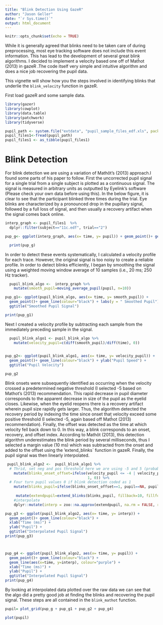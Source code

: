 ```yaml
---
title: "Blink Detection Using GazeR"
author: "Jason Geller"
date: "`r Sys.time()`"
output: html_document
---
```


```r
knitr::opts_chunk$set(echo = TRUE)
```

While it is generally agreed that blinks need to be taken care of during preprocessing, most eye tracking software does not include this event information. This has lead to the development of several great blink algorithms. I decided to implement a velocity based one off of Matĥot (2013) in gazeR .The code itself very simple and intuitive algorithm and does a nice job recovering the pupil data. 

This vignette will show how you the steps involved in identifying blinks that underlie the `blink_velocity` function in gazeR. 

First load gazeR and some sample data. 

```r
library(gazer)
library(cowplot)
library(data.table)
library(patchwork)
library(tidyverse)
```

```r
pupil_path <- system.file("extdata", "pupil_sample_files_edf.xls", package = "gazer")
pupil_files1<-fread(pupil_path)
pupil_files1 <- as_tibble(pupil_files1)


```

# Blink Detection

For blink detection we are using a variation of Mathôt’s (2013) approach.I found some parts of  his paper  to follow. First the 
uncorrected pupil signal for a single trial from a single subject is plotted as a continuous signal. 
The signal is measured in arbitrary units as outputted by Eyelink’s software 
(Please check your own data before using this). In the below figure, it is clear 
to see that the participant blinked three times during the trial. Eye blinks are
characterized by a pronounced drop in the pupillary signal, followed by a full loss of signal, 
and then usually a recovery artifact when the signal comes back online.


```r
interp_graph <- pupil_files1  %>%
  dplyr::filter(subject=="11c.edf", trial=="2")

pup_g<- ggplot(interp_graph, aes(x= time, y= pupil)) + geom_point()+ geom_line(colour="black") + ggtitle("Raw Pupil Signal") + labs(y="Raw Pupil") 

  print(pup_g)


```

In order to detect these events systematically, I calculated a
velocity profile for each trace. However, the original signal is too noisy to create a reliable
profile. In order to detect blinks efficiently, I began by smoothing the signal using a weighted
moving window average of 10 samples (i.e., 20 ms; 250 Hz tracker). 


```r
  pupil_blink_algo <-  interp_graph %>%
    mutate(smooth_pupil=moving_average_pupil(pupil, n=10))

pup_g1<- ggplot(pupil_blink_algo, aes(x= time, y= smooth_pupil)) + 
  geom_point()+ geom_line(colour="black") + labs(y = " Smoothed Pupil") + 
  ggtitle("Smoothed Pupil Signal")

print(pup_g1)
```


Next I created a velocity profile by subtracting each sample from the immediately
preceding sample in the signal. 


```r


  pupil_blink_algo1 <- pupil_blink_algo %>% 
    mutate(velocity_pupil=c(diff(smooth_pupil)/diff(time), 0))
  

pup_g2<- ggplot(pupil_blink_algo1, aes(x= time, y= velocity_pupil)) + 
  geom_point()+ geom_line(colour="black") + ylab("Pupil Speed") + 
  ggtitle("Pupil Velocity")

pup_g2
```

Blink onsets were subsequently identified as occurring when the velocity crossed 
a predetermined negative threshold (I selected -5 based on Mathot's (2013) recommendation. 
This rapid decrease in pupil diameter corresponds to the
apparent decrease in size of the pupil as the eyelid closes. Likewise, when the eyelid reopens
there is a recovery artifact wherein pupil size rapidly gets larger. Thus, the algorithm detected the
recovery period by indexing the time since onset that velocity exceed some positive threshold (I
selected -5, again based off Matĥot (2013) recommendation). Finally, the offset was detected as the time at
which velocity fell back down to 0. In this way, a blink corresponds to an onset, recovery, and
offset index. According to Mathôt (2013), this detection algorithm underestimates the blink
period by several milliseconds, thus I selected a margin value (10 ms) which was subtracted from
the onset and added to the offset using the 'extend_blinks` function in gazeR. 
Finally, the pupil signal was then linearly interpolated. 

```r

 pupil_blink_algo2 <-  pupil_blink_algo1 %>%  
  # Thrid, set neg and pos threshold here we are using -5 and 5 (probably good idea to look at data)
    mutate(blinks_onset_offset=ifelse(velocity_pupil <= -4 | velocity_pupil >= 4, 
                                      1, 0)) %>%
  # Four turn pupil values 0 if blink detection coded as 1
    mutate(blinks_pupil=ifelse(blinks_onset_offset==1, pupil==NA, pupil)) %>%
  
     mutate(extendpupil=extend_blinks(blinks_pupil, fillback=10, fillforward=10, hz=250)) %>%
    #interpolate
    dplyr::mutate(interp = zoo::na.approx(extendpupil, na.rm = FALSE, rule=2))

```



```r

pup_g3 <- ggplot(pupil_blink_algo2, aes(x= time, y= interp)) + 
  geom_point()+ geom_line(colour="black") +
  xlab("Time (ms)") + 
  ylab("Pupil") + 
  ggtitle("Interpolated Pupil Signal")
print(pup_g3)



pup_g4 <- ggplot(pupil_blink_algo2, aes(x= time, y= pupil)) + 
  geom_point()+ geom_line(colour="black") +
  geom_line(aes(x=time, y=interp), colour="purple") + 
  xlab("Time (ms)") + 
  ylab("Pupil") + 
  ggtitle("Interpolated Pupil Signal")
print(pup_g4)

```

By looking at interpolated data plotted over the raw data we can see that the algo
did  a pretty good job at finding the blinks and recovering the pupil signal.
These steps are all contained in the `blink_mathot` function. 

```r


pupil= plot_grid(pup_g + pup_g1 + pup_g2 + pup_g4)

plot(pupil)
```



